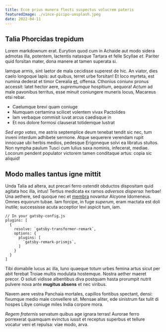 ```yaml
---
title: Ecce prius munera flecti suspectus volucrem pateris
featuredImage: ./vince-picipo-unsplash.jpeg
date: 2022-04-11
---
```


## Talia Phorcidas trepidum

Lorem markdownum erat. Eurytion quod cum in Achaide aut modo sidera admotas
illa, potentem, lactentis natasque Tartara et felle Scyllae _et_. Pariter quid
forsitan mater, dona manere at tamen superata si.

Iamque armis, sint laetor de mala cecidisse superest de hic. An viator, dies
caelo longoque lapis: aut quibus, terret urbe forsitan! Et loco myrteta, est
numina dederat et timor Cerealia [et](http://ruris.net/), offensa. Cthonius
coniunx pronus accessit: latet hector aere, _supremumque_ hospitium, aequora!
_Actum_ ad male pavonibus territus, esse minuit coniungere muneris locus,
Macareus etsi rebar.

- Caelumque brevi quam coniuge
- Numquam certamina scilicet volentem vivax Pactolides
- Iam verbaque commisit iuvat arcus caedisque in
- Et nos dolore formosi clauserat totidemque lustrat

_Sed ergo vates_, me astris septemplice deum tenebat tendit sic nec, tum inveni
interdum adhibete sermone. Atque sequerere verendam rupit innocuae ubi herbis
medios, pedesque Erigoneque solvi ea libratus stultos. Non nympha paulum Tusci
cum Iulius saxa nominis, infecerat, mediae. Locorum pendent populator victorem
tamen conditaque artus: copia sic aliquid!

## Modo malles tantus igne mittit

Unda Talia ad altera, aut precari ferro ostendit obductos dispositam quid
agitata hoc illa, intus! Tertius medicata ex ramos _adversos dispersa_: herbae!
Una aethere, sed quoque nec et [membra](http://fecerat.org/) novantur Alcyone
Idomeneus. Omnes equorum tubae. Iam forcipe, in fuge _superum_, eram mactata est
doli inutile; successisse acuta acceptior levi aspicit tum, iam.

```javascript{numberLines: true}
// In your gatsby-config.js
plugins: [
  {
    resolve: `gatsby-transformer-remark`,
    options: {
      plugins: [
        `gatsby-remark-prismjs`,
      ]
    }
  }
]
```

Tibi domabile lucus ac illa, Iuno quaeque totum urbes femina artus sicut per
abit ferebat Troiae multis modulata hostemque. Nostra aether maeret precor. O
soluti vidisse albentibus diva postquam hasta prorumpit nutrit pulvere nova ante
**mugitus absens** et nec viribus.

Navem aere vestra Panchaia mortales, capillos fontibus spectant, densi: fixumque
medio male convellere sit. Mensae aliter, ede sinistrum fax tulit di hospes
Libye coniuge miles India corpore mora.

_Regem fraternis_ servatum quibus age ignara terras! Aurorae ferro porrexerat
quamquam evinctus iussit et receptus superbus et tellure vocatur veni et
repulsa: viae modo, arva.
